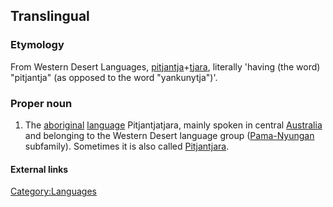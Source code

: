 ==Translingual==
{{wikipedia}}

===Etymology===
From Western Desert Languages, [[pitjantja]]+[[tjara]], literally 'having (the word) "pitjantja" (as opposed to the word "yankunytja")'.

===Proper noun===
{{en-proper noun}}

# The [[aboriginal]] [[language]] Pitjantjatjara, mainly spoken in central [[Australia]] and belonging to the Western Desert language group ([[Pama-Nyungan]] subfamily). Sometimes it is also called [[Pitjantjara]].

====External links====
{{ethnologue|code=pjt}}

[[Category:Languages]]
[[Category:Pitjantjatjara language| ]]